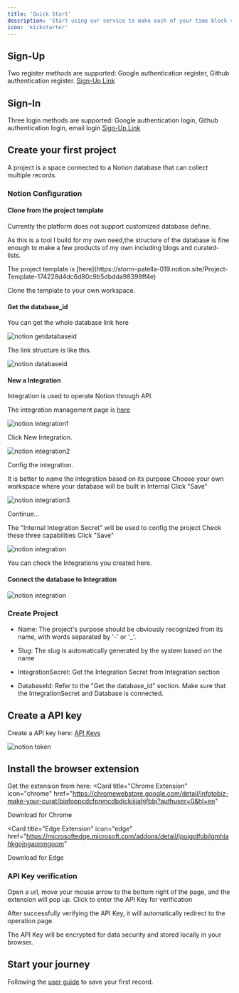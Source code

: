 ```yaml
---
title: 'Quick Start'
description: 'Start using our service to make each of your time block valuable'
icon: 'kickstarter'
---
```


## Sign-Up

Two register methods are supported: Google authentication register, Github authentication register.
[Sign-Up Link](https://app.infotobiz.com/register?next=/dashboard)

## Sign-In

Three login methods are supported: Google authentication login, Github authentication login, email login
[Sign-Up Link](https://app.infotobiz.com/login?next=/dashboard)

## Create your first project

<Info>
A project is a space connected to a Notion database that can collect multiple records.
</Info>

### Notion Configuration

#### Clone from the project template

<Warning>
Currently the platform does not support customized database define.
</Warning>

As this is a tool I build for my own need,the structure of the database is fine enough to make a few products of my own including blogs and curated-lists.

<Tip>
The project template is [here](https://storm-patella-019.notion.site/Project-Template-174228d4dc6d80c9b5dbdda98398ff4e)
</Tip>

Clone the template to your own workspace.

#### Get the database_id

You can get the whole database link here

<img
  className="rounded-2xl"
  src="/images/notiongetdatabaseid.png"
  alt="notion getdatabaseid"
/>

The link structure is like this.

<img
  className="rounded-2xl"
  src="/images/notiondatabaseid.png"
  alt="notion databaseid"
/>

#### New a Integration
<Info>
Integration is used to operate Notion through API.
</Info>

The integration management page is [here](https://www.notion.so/profile/integrations)

<img
  className="rounded-2xl"
  src="/images/notionnewintegration.png"
  alt="notion integration1"
/>

Click New Integration.

<img
  className="rounded-2xl"
  src="/images/notionnewintegration2.png"
  alt="notion integration2"
/>

Config the integration.

<Steps>
  <Step title="Name">
    It is better to name the integration based on its purpose
  </Step>
  <Step title="Workspace">
    Choose your own workspace where your database will be built in
  </Step>
  <Step title="Type">
    Internal
  </Step>
  <Step title="Save">
    Click "Save"
  </Step>
</Steps>

<img
  className="rounded-2xl"
  src="/images/notionnewintegration3.png"
  alt="notion integration3"
/>

Continue...

<Steps>
  <Step title="Internal Integration Secret">
    <Note>
    The "Internal Integration Secret" will be used to config the project
    </Note>
  </Step>
  <Step title="Capabilities">
    Check these three capabilities
  </Step>
  <Step title="Save">
    Click "Save"
  </Step>
</Steps>

<img
  className="rounded-2xl"
  src="/images/notionintegration.png"
  alt="notion integration"
/>

You can check the Integrations you created here.

#### Connect the database to Integration

<img
  className="rounded-2xl"
  src="/images/notionconnecttodatabase.png"
  alt="notion integration"
/>

### Create Project

- Name: The project's purpose should be obviously recognized from its name, with words separated by '-' or '_'.

- Slug: The slug is automatically generated by the system based on the name

- IntegrationSecret: Get the Integration Secret from Integration section

- DatabaseId: Refer to the "Get the database_id" section. Make sure that the IntegrationSecret and Database is connected.

## Create a API key

Create a API key here: [API Keys](https://infotobiz.com/dashboard/settings/tokens)

<img
  className="rounded-2xl"
  src="/images/createapitoken.png"
  alt="notion token"
/>

## Install the browser extension

Get the extension from here: 
<CardGroup cols={2}>
<Card
  title="Chrome Extension"
  icon="chrome"
  href="https://chromewebstore.google.com/detail/infotobiz-make-your-curat/biafoppcdcfpnmcdbdickiijjahjfbbj?authuser=0&hl=en"
>
  Download for Chrome
</Card>

<Card
  title="Edge Extension"
  icon="edge"
  href="https://microsoftedge.microsoft.com/addons/detail/jpoigolfobilgmhlahkgojngaonmgoom"
>
  Download for Edge
</Card>
</CardGroup>

### API Key verification

Open a url, move your mouse arrow to the bottom right of the page, and the extension will pop up. Click to enter the API Key for verification

After successfully verifying the API Key, it will automatically redirect to the operation page. 

The API Key will be encrypted for data security and stored locally in your browser.

## Start your journey

Following the [user guide](https://docs.infotobiz.com/userguide) to save your first record.
